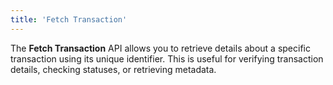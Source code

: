 ```yaml
---
title: 'Fetch Transaction'
---
```


The **Fetch Transaction** API allows you to retrieve details about a specific transaction using its unique identifier. This is useful for verifying transaction details, checking statuses, or retrieving metadata.

